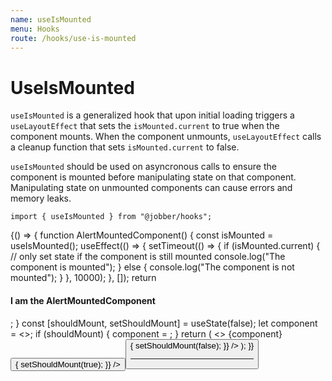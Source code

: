 ```yaml
---
name: useIsMounted
menu: Hooks
route: /hooks/use-is-mounted
---
```



# UseIsMounted

`useIsMounted` is a generalized hook that upon initial loading triggers a
`useLayoutEffect` that sets the `isMounted.current` to true when the component
mounts. When the component unmounts, `useLayoutEffect` calls a cleanup function
that sets `isMounted.current` to false.

`useIsMounted` should be used on asyncronous calls to ensure the component is
mounted before manipulating state on that component. Manipulating state on
unmounted components can cause errors and memory leaks.

```tsx
import { useIsMounted } from "@jobber/hooks";
```

<Playground>
  {() => {
    function AlertMountedComponent() {
      const isMounted = useIsMounted();
      useEffect(() => {
        setTimeout(() => {
          if (isMounted.current) {
            // only set state if the component is still mounted
            console.log("The component is mounted");
          } else {
            console.log("The component is not mounted");
          }
        }, 10000);
      }, []);
      return <h4>I am the AlertMountedComponent</h4>;
    }
    const [shouldMount, setShouldMount] = useState(false);
    let component = <></>;
    if (shouldMount) {
      component = <AlertMountedComponent />;
    }
    return (
      <>
        {component}
        <Button
          label={"Mount Component"}
          onClick={() => {
            setShouldMount(true);
          }}
        />
        <Button
          label={"Unmount Component"}
          onClick={() => {
            setShouldMount(false);
          }}
        />
      </>
    );
  }}
</Playground>

---
